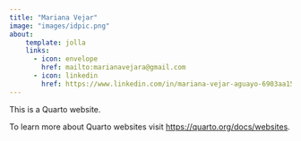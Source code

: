```yaml
---
title: "Mariana Vejar"
image: "images/idpic.png"
about:
    template: jolla
    links:
      - icon: envelope
        href: mailto:marianavejara@gmail.com
      - icon: linkedin
        href: https://www.linkedin.com/in/mariana-vejar-aguayo-6903aa157/
---
```


This is a Quarto website.

To learn more about Quarto websites visit <https://quarto.org/docs/websites>.
